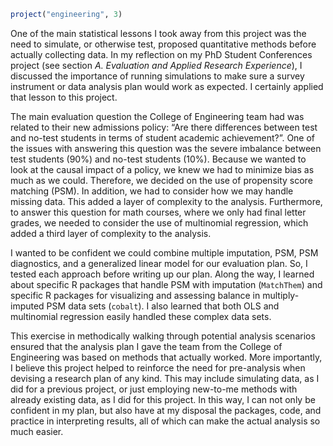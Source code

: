 
```r
project("engineering", 3)
```

One of the main statistical lessons I took away from this project was the need to simulate, or otherwise test, proposed quantitative methods before actually collecting data. In my reflection on my PhD Student Conferences project (see section *A. Evaluation and Applied Research Experience*), I discussed the importance of running simulations to make sure a survey instrument or data analysis plan would work as expected. I certainly applied that lesson to this project.

The main evaluation question the College of Engineering team had was related to their new admissions policy: "Are there differences between test and no-test students in terms of student academic achievement?". One of the issues with answering this question was the severe imbalance between test students (90%) and no-test students (10%). Because we wanted to look at the causal impact of a policy, we knew we had to minimize bias as much as we could. Therefore, we decided on the use of propensity score matching (PSM). In addition, we had to consider how we may handle missing data. This added a layer of complexity to the analysis. Furthermore, to answer this question for math courses, where we only had final letter grades, we needed to consider the use of multinomial regression, which added a third layer of complexity to the analysis.

I wanted to be confident we could combine multiple imputation, PSM, PSM diagnostics, and a generalized linear model for our evaluation plan. So, I tested each approach before writing up our plan. Along the way, I learned about specific R packages that handle PSM with imputation (`MatchThem`) and specific R packages for visualizing and assessing balance in multiply-imputed PSM data sets (`cobalt`). I also learned that both OLS and multinomial regression easily handled these complex data sets.

This exercise in methodically walking through potential analysis scenarios ensured that the analysis plan I gave the team from the College of Engineering was based on methods that actually worked. More importantly, I believe this project helped to reinforce the need for pre-analysis when devising a research plan of any kind. This may include simulating data, as I did for a previous project, or just employing new-to-me methods with already existing data, as I did for this project. In this way, I can not only be confident in my plan, but also have at my disposal the packages, code, and practice in interpreting results, all of which can make the actual analysis so much easier.
